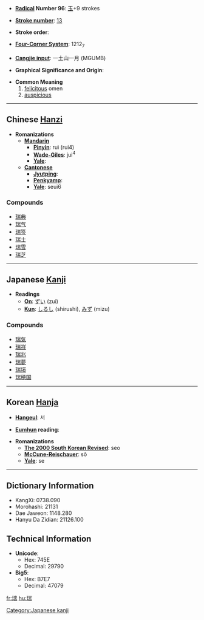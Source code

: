* '''[[Wiktionary:Chinese radical index| Radical]] Number 96''': [[Wiktionary:Chinese radical index 玉|玉]]+9 strokes

* '''[[Wiktionary:Chinese total strokes index|Stroke number]]''': [[Wiktionary:Chinese total strokes index 13|13]]

* '''Stroke order''': 

* '''[[Wiktionary:Chinese four corner index|Four-Corner System]]''': 1212<sub>7</sub>

* '''[[Wiktionary:Chinese Cangjie index|Cangjie input]]''': 一土山一月 (MGUMB)

* '''Graphical Significance and Origin''': 

* '''Common Meaning'''
*# [[felicitous]] omen
*# [[auspicious]]

----

== Chinese [[Hanzi]] ==

* '''Romanizations'''
** '''[[Mandarin]]'''
*** '''[[Pinyin]]''': ruì (rui4)
*** '''[[Wade-Giles]]''': jui<sup>4</sup>
*** '''[[Yale]]''': 
** '''[[Cantonese]]'''
*** '''[[Jyutping]]''':
*** '''[[Penkyamp]]''': 
*** '''[[Yale]]''': seui6

===Compounds===
*[[瑞典]]
*[[瑞气]]
*[[瑞签]]
*[[瑞士]]
*[[瑞雪]]
*[[瑞芝]]


----

== Japanese [[Kanji]] ==

* '''Readings'''
** '''[[On]]''': [[ずい]] (zui)
** '''[[Kun]]''': [[しるし]] (shirushi), [[みず]] (mizu)

===Compounds===
*[[瑞気]]
*[[瑞祥]]
*[[瑞兆]]
*[[瑞夢]]
*[[瑞垣]]
*[[瑞穂国]]


----

== Korean [[Hanja]] ==

* '''[[Hangeul]]''': 서

* '''[[Eumhun]] reading''': 

* '''Romanizations'''
** '''[[The 2000 South Korean Revised Romanization|The 2000 South Korean Revised]]''': seo
** '''[[McCune-Reischauer]]''': sŏ
** '''[[Yale]]''': se

----

== Dictionary Information ==

* KangXi: 0738.090
* Morohashi: 21131
* Dae Jaweon: 1148.280
* Hanyu Da Zidian: 21126.100

== Technical Information ==

* '''Unicode''':
** Hex: 745E
** Decimal: 29790
* '''Big5''':
** Hex: B7E7
** Decimal: 47079

[[Category:Japanese kanji]]

[[fr:瑞]]
[[hu:瑞]]